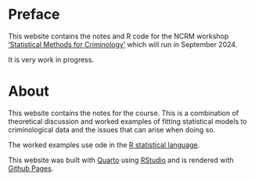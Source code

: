 # Preface {.unnumbered}

This website contains the notes and R code for the NCRM workshop ['Statistical Methods for Criminology'](https://www.ncrm.ac.uk/training/show.php?article=13428) which will run in September 2024.

It is very work in progress.

# About

This website contains the notes for the course. This is a combination of theoretical discussion and worked examples of fitting statistical models to criminological data and the issues that can arise when doing so.

The worked examples use ode in the [R statistical language](https://www.r-project.org/about.html).

This website was built with [Quarto](https://quarto.org/docs/websites/) using [RStudio](https://posit.co/download/rstudio-desktop/) and is rendered with [Github Pages](https://pages.github.com/).